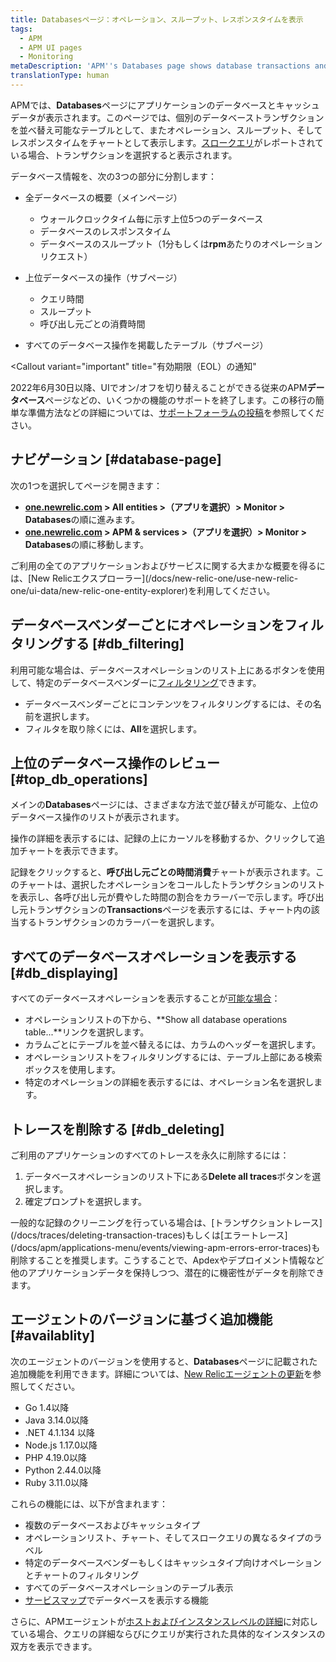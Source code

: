 ```yaml
---
title: Databasesページ：オペレーション、スループット、レスポンスタイムを表示
tags:
  - APM
  - APM UI pages
  - Monitoring
metaDescription: 'APM''s Databases page shows database transactions and slow database queries as tables. It also shows operations, throughput, and query time as charts.'
translationType: human
---
```


APMでは、**Databases**ページにアプリケーションのデータベースとキャッシュデータが表示されます。このページでは、個別のデータベーストランザクションを並べ替え可能なテーブルとして、またオペレーション、スループット、そしてレスポンスタイムをチャートとして表示します。[スロークエリ](/docs/apm/applications-menu/monitoring/viewing-slow-query-details)がレポートされている場合、トランザクションを選択すると表示されます。

データベース情報を、次の3つの部分に分割します：

* 全データベースの概要（メインページ）

  * ウォールクロックタイム毎に示す上位5つのデータベース
  * データベースのレスポンスタイム
  * データベースのスループット（1分もしくは**rpm**あたりのオペレーションリクエスト）

* 上位データベースの操作（サブページ）

  * クエリ時間
  * スループット
  * 呼び出し元ごとの消費時間

* すべてのデータベース操作を掲載したテーブル（サブページ）

<Callout
  variant="important"
  title="有効期限（EOL）の通知"
>
  2022年6月30日以降、UIでオン/オフを切り替えることができる従来のAPM**データベース**ページなどの、いくつかの機能のサポートを終了します。この移行の簡単な準備方法などの詳細については、[サポートフォーラムの投稿](https://discuss.newrelic.com/t/q1-bulk-eol-announcement-fy23/181744)を参照してください。
</Callout>

## ナビゲーション [#database-page]

次の1つを選択してページを開きます：

* **[one.newrelic.com](https://one.newrelic.com/all-capabilities) > All entities >（アプリを選択）> Monitor > Databases**の順に進みます。
* **[one.newrelic.com](https://one.newrelic.com/all-capabilities) > APM & services >（アプリを選択）> Monitor > Databases**の順に移動します。

<Callout variant="tip">
  ご利用の全てのアプリケーションおよびサービスに関する大まかな概要を得るには、[New Relicエクスプローラー](/docs/new-relic-one/use-new-relic-one/ui-data/new-relic-one-entity-explorer)を利用してください。
</Callout>

## データベースベンダーごとにオペレーションをフィルタリングする [#db_filtering]

利用可能な場合は、データベースオペレーションのリスト上にあるボタンを使用して、特定のデータベースベンダーに[フィルタリング](#availablity)できます。

* データベースベンダーごとにコンテンツをフィルタリングするには、その名前を選択します。
* フィルタを取り除くには、**All**を選択します。

## 上位のデータベース操作のレビュー [#top_db_operations]

メインの**Databases**ページには、さまざまな方法で並び替えが可能な、上位のデータベース操作のリストが表示されます。

操作の詳細を表示するには、記録の上にカーソルを移動するか、クリックして追加チャートを表示できます。

記録をクリックすると、**呼び出し元ごとの時間消費**チャートが表示されます。このチャートは、選択したオペレーションをコールしたトランザクションのリストを表示し、各呼び出し元が費やした時間の割合をカラーバーで示します。呼び出し元トランザクションの**Transactions**ページを表示するには、チャート内の該当するトランザクションのカラーバーを選択します。

## すべてのデータベースオペレーションを表示する [#db_displaying]

すべてのデータベースオペレーションを表示することが[可能な場合](#availability)：

* オペレーションリストの下から、**Show all database operations table...**リンクを選択します。
* カラムごとにテーブルを並べ替えるには、カラムのヘッダーを選択します。
* オペレーションリストをフィルタリングするには、テーブル上部にある検索ボックスを使用します。
* 特定のオペレーションの詳細を表示するには、オペレーション名を選択します。

## トレースを削除する [#db_deleting]

ご利用のアプリケーションのすべてのトレースを永久に削除するには：

1. データベースオペレーションのリスト下にある**Delete all traces**ボタンを選択します。
2. 確定プロンプトを選択します。

<Callout variant="tip">
  一般的な記録のクリーニングを行っている場合は、[トランザクショントレース](/docs/traces/deleting-transaction-traces)もしくは[エラートレース](/docs/apm/applications-menu/events/viewing-apm-errors-error-traces)も削除することを推奨します。こうすることで、Apdexやデプロイメント情報など他のアプリケーションデータを保持しつつ、潜在的に機密性がデータを削除できます。
</Callout>

## エージェントのバージョンに基づく追加機能 [#availablity]

次のエージェントのバージョンを使用すると、**Databases**ページに記載された追加機能を利用できます。詳細については、[New Relicエージェントの更新](/docs/agents/manage-apm-agents/installation/update-new-relic-agent)を参照してください。

* Go 1.4以降
* Java 3.14.0以降
* .NET 4.1.134 以降
* Node.js 1.17.0以降
* PHP 4.19.0以降
* Python 2.44.0以降
* Ruby 3.11.0以降

これらの機能には、以下が含まれます：

* 複数のデータベースおよびキャッシュタイプ
* オペレーションリスト、チャート、そしてスロークエリの異なるタイプのラベル
* 特定のデータベースベンダーもしくはキャッシュタイプ向けオペレーションとチャートのフィルタリング
* すべてのデータベースオペレーションのテーブル表示
* [サービスマップ](/docs/apm/applications-menu/monitoring/service-maps)でデータベースを表示する機能

さらに、APMエージェントが[ホストおよびインスタンスレベルの詳細](/docs/apm/applications-menu/features/analyze-database-instance-level-performance-issues)に対応している場合、クエリの詳細ならびにクエリが実行された具体的なインスタンスの双方を表示できます。